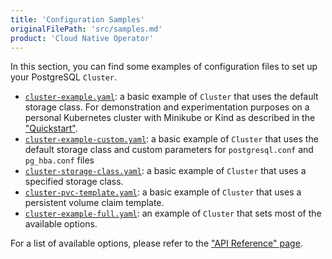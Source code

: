 ```yaml
---
title: 'Configuration Samples'
originalFilePath: 'src/samples.md'
product: 'Cloud Native Operator'
---
```


In this section, you can find some examples of configuration files to set up your PostgreSQL `Cluster`.

-   [`cluster-example.yaml`](../samples/cluster-example.yaml):
     a basic example of `Cluster` that uses the default storage class. For demonstration and experimentation purposes
     on a personal Kubernetes cluster with Minikube or Kind as described in the ["Quickstart"](quickstart.md).
-   [`cluster-example-custom.yaml`](../samples/cluster-example-custom.yaml):
     a basic example of `Cluster` that uses the default storage class and custom parameters for `postgresql.conf` and
     `pg_hba.conf` files
-   [`cluster-storage-class.yaml`](../samples/cluster-storage-class.yaml):
     a basic example of `Cluster` that uses a specified storage class.
-   [`cluster-pvc-template.yaml`](../samples/cluster-pvc-template.yaml):
     a basic example of `Cluster` that uses a persistent volume claim template.
-   [`cluster-example-full.yaml`](../samples/cluster-example-full.yaml):
     an example of `Cluster` that sets most of the available options.

For a list of available options, please refer to the ["API Reference" page](api_reference.md).